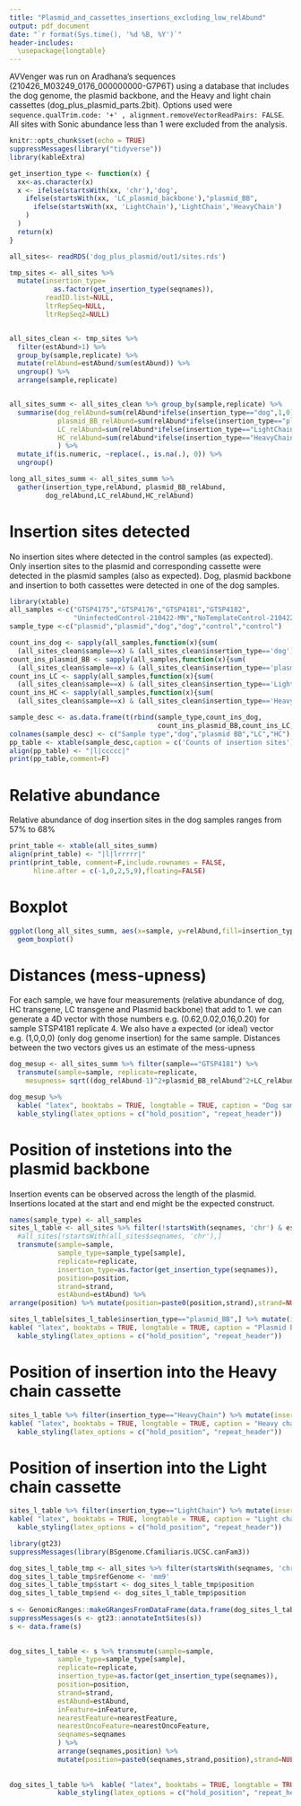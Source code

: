 ```yaml
---
title: "Plasmid_and_cassettes_insertions_excluding_low_relAbund"
output: pdf_document
date: "`r format(Sys.time(), '%d %B, %Y')`"
header-includes: 
  \usepackage{longtable}
---
```


AVVenger was run on Aradhana's sequences (210426\_M03249\_0176\_000000000-G7P6T) using a database that includes the dog genome, the plasmid backbone, and the Heavy and light chain cassettes (dog\_plus\_plasmid_parts.2bit). Options used were ```sequence.qualTrim.code: '+' , alignment.removeVectorReadPairs: FALSE```. All sites with Sonic abundance less than 1 were excluded from the analysis.

```r
knitr::opts_chunk$set(echo = TRUE)
suppressMessages(library("tidyverse"))
library(kableExtra)

get_insertion_type <- function(x) {
  xx<-as.character(x)
  x <- ifelse(startsWith(xx, 'chr'),'dog',
    ifelse(startsWith(xx, 'LC_plasmid_backbone'),"plasmid_BB",
      ifelse(startsWith(xx, 'LightChain'),'LightChain','HeavyChain')
    )
  )
  return(x)
}

all_sites<- readRDS('dog_plus_plasmid/out1/sites.rds')

tmp_sites <- all_sites %>%
  mutate(insertion_type=
           as.factor(get_insertion_type(seqnames)),
         readID.list=NULL,
         ltrRepSeq=NULL,
         ltrRepSeq2=NULL) 


all_sites_clean <- tmp_sites %>%
  filter(estAbund>1) %>%
  group_by(sample,replicate) %>% 
  mutate(relAbund=estAbund/sum(estAbund)) %>% 
  ungroup() %>% 
  arrange(sample,replicate)


all_sites_summ <- all_sites_clean %>% group_by(sample,replicate) %>% 
  summarise(dog_relAbund=sum(relAbund*ifelse(insertion_type=="dog",1,0)),
            plasmid_BB_relAbund=sum(relAbund*ifelse(insertion_type=="plasmid_BB",1,0)),
            LC_relAbund=sum(relAbund*ifelse(insertion_type=="LightChain",1,0)),
            HC_relAbund=sum(relAbund*ifelse(insertion_type=="HeavyChain",1,0))
            ) %>%
  mutate_if(is.numeric, ~replace(., is.na(.), 0)) %>%
  ungroup()

long_all_sites_summ <- all_sites_summ %>%
  gather(insertion_type,relAbund, plasmid_BB_relAbund,
         dog_relAbund,LC_relAbund,HC_relAbund)
```

# Insertion sites detected

No insertion sites where detected in the control samples (as expected). Only insertion sites to the plasmid and corresponding cassette were detected in the plasmid samples (also as expected). Dog, plasmid backbone and insertion to both cassettes were detected in one of the dog samples. 

```r
library(xtable)
all_samples <-c("GTSP4175","GTSP4176","GTSP4181","GTSP4182",
                "UninfectedControl-210422-MN","NoTemplateControl-210422-MN")
sample_type <-c("plasmid","plasmid","dog","dog","control","control")

count_ins_dog <- sapply(all_samples,function(x){sum(
  (all_sites_clean$sample==x) & (all_sites_clean$insertion_type=='dog'))})
count_ins_plasmid_BB <- sapply(all_samples,function(x){sum(
  (all_sites_clean$sample==x) & (all_sites_clean$insertion_type=='plasmid_BB'))})
count_ins_LC <- sapply(all_samples,function(x){sum(
  (all_sites_clean$sample==x) & (all_sites_clean$insertion_type=='LightChain'))})
count_ins_HC <- sapply(all_samples,function(x){sum(
  (all_sites_clean$sample==x) & (all_sites_clean$insertion_type=='HeavyChain'))})

sample_desc <- as.data.frame(t(rbind(sample_type,count_ins_dog,
                                     count_ins_plasmid_BB,count_ins_LC,count_ins_HC)))
colnames(sample_desc) <- c("Sample type","dog","plasmid BB","LC","HC")
pp_table <- xtable(sample_desc,caption = c('Counts of insertion sites'))
align(pp_table) <- "|l|ccccc|"
print(pp_table,comment=F)
```


# Relative abundance

Relative abundance of dog insertion sites in the dog samples ranges from 57\% to 68\%

```r

print_table <- xtable(all_sites_summ)
align(print_table) <- "|l|lrrrrr|"
print(print_table, comment=F,include.rownames = FALSE,
      hline.after = c(-1,0,2,5,9),floating=FALSE)

```

# Boxplot

```r
ggplot(long_all_sites_summ, aes(x=sample, y=relAbund,fill=insertion_type)) + 
  geom_boxplot()

```


# Distances (mess-upness)

For each sample, we have four measurements (relative abundance of dog, HC transgene, LC transgene and Plasmid backbone) that add to 1. we can generate a 4D vector with those numbers e.g. (0.62,0.02,0.16,0.20) for sample STSP4181 replicate 4. We also have a expected (or ideal) vector e.g. (1,0,0,0) (only dog genome insertion) for the same sample. Distances between the two vectors gives us an estimate of the mess-upness

```r

dog_mesup <- all_sites_summ %>% filter(sample=="GTSP4181") %>% 
  transmute(sample=sample, replicate=replicate,
    mesupness= sqrt((dog_relAbund-1)^2+plasmid_BB_relAbund^2+LC_relAbund^2+HC_relAbund^2))

dog_mesup %>%
  kable( "latex", booktabs = TRUE, longtable = TRUE, caption = "Dog sample messupness") %>%
  kable_styling(latex_options = c("hold_position", "repeat_header"))

```

# Position of instetions into the plasmid backbone

Insertion events can be observed across the length of the plasmid. Insertions located at the start and end might be the expected construct.

```r
names(sample_type) <- all_samples
sites_l_table <- all_sites %>% filter(!startsWith(seqnames, 'chr') & estAbund>1) %>% 
  #all_sites[!startsWith(all_sites$seqnames, 'chr'),] 
  transmute(sample=sample,
            sample_type=sample_type[sample],
            replicate=replicate,
            insertion_type=as.factor(get_insertion_type(seqnames)),
            position=position,
            strand=strand,
            estAbund=estAbund) %>%
arrange(position) %>% mutate(position=paste0(position,strand),strand=NULL)

sites_l_table[sites_l_table$insertion_type=="plasmid_BB",] %>% mutate(insertion_type = NULL) %>%
kable( "latex", booktabs = TRUE, longtable = TRUE, caption = "Plasmid backbone instertions") %>%
  kable_styling(latex_options = c("hold_position", "repeat_header"))

```


# Position of insertion into the Heavy chain cassette

```r
sites_l_table %>% filter(insertion_type=="HeavyChain") %>% mutate(insertion_type = NULL) %>%
kable( "latex", booktabs = TRUE, longtable = TRUE, caption = "Heavy chain cassette instertions") %>%
  kable_styling(latex_options = c("hold_position", "repeat_header"))
```

\newpage

# Position of insertion into the Light chain cassette

```r
sites_l_table %>% filter(insertion_type=="LightChain") %>% mutate(insertion_type = NULL) %>%
kable( "latex", booktabs = TRUE, longtable = TRUE, caption = "Light chain cassette instertions") %>%
  kable_styling(latex_options = c("hold_position", "repeat_header"))
```

```r

library(gt23)
suppressMessages(library(BSgenome.Cfamiliaris.UCSC.canFam3))

dog_sites_l_table_tmp <- all_sites %>% filter(startsWith(seqnames, 'chr') & estAbund>1)
dog_sites_l_table_tmp$refGenome <- 'mm9'
dog_sites_l_table_tmp$start <- dog_sites_l_table_tmp$position
dog_sites_l_table_tmp$end <- dog_sites_l_table_tmp$position
 
s <- GenomicRanges::makeGRangesFromDataFrame(data.frame(dog_sites_l_table_tmp), keep.extra.columns = TRUE)
suppressMessages(s <- gt23::annotateIntSites(s))
s <- data.frame(s)

  
dog_sites_l_table <- s %>% transmute(sample=sample,
            sample_type=sample_type[sample],
            replicate=replicate,
            insertion_type=as.factor(get_insertion_type(seqnames)),
            position=position,
            strand=strand,
            estAbund=estAbund,
            inFeature=inFeature,
            nearestFeature=nearestFeature,
            nearestOncoFeature=nearestOncoFeature,
            seqnames=seqnames
            ) %>%
            arrange(seqnames,position) %>%
            mutate(position=paste0(seqnames,strand,position),strand=NULL,seqnames=NULL,insertion_type = NULL,sample_type=NULL)
            
  
dog_sites_l_table %>%  kable( "latex", booktabs = TRUE, longtable = TRUE, caption = "Dog instertions") %>%
            kable_styling(latex_options = c("hold_position", "repeat_header"))


```

